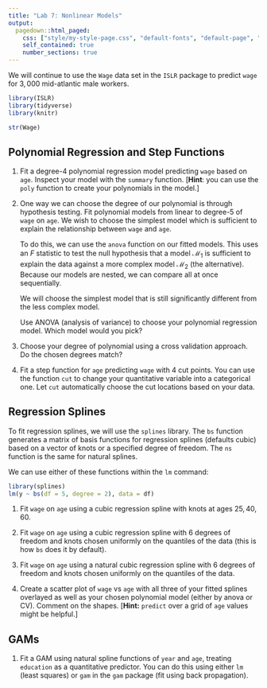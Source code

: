 ```yaml
---
title: "Lab 7: Nonlinear Models"
output:
  pagedown::html_paged:
    css: ["style/my-style-page.css", "default-fonts", "default-page", "default"]
    self_contained: true
    number_sections: true
---
```


We will continue to use the `Wage` data set in the `ISLR` package to predict `wage` for $3,000$ mid-atlantic male workers.

```r
library(ISLR)
library(tidyverse) 
library(knitr)

str(Wage)
```


## Polynomial Regression and Step Functions

1. Fit a degree-4 polynomial regression model predicting `wage` based on `age`. Inspect your model with the `summary` function. [**Hint**: you can use the `poly` function to create your polynomials in the model.]

2. One way we can choose the degree of our polynomial is through hypothesis testing. Fit polynomial models from linear to degree-5 of `wage` on `age`. We wish to choose the simplest model which is sufficient to explain the relationship between `wage` and `age`.

    To do this, we can use the `anova` function on our fitted models. This uses an $F$ statistic to test the null hypothesis that a model $\mathcal{M}_1$ is sufficient to explain the data against a more complex model $\mathcal{M}_2$ (the alternative). Because our models are nested, we can compare all at once sequentially. 
  
    We will choose the simplest model that is still significantly different from the less complex model.
  
    Use ANOVA (analysis of variance) to choose your polynomial regression model. Which model would you pick?
  
3. Choose your degree of polynomial using a cross validation approach. Do the chosen degrees match?

4. Fit a step function for `age` predicting `wage` with $4$ cut points. You can use the function `cut` to change your quantitative variable into a categorical one. Let `cut` automatically choose the cut locations based on your data.

## Regression Splines

To fit regression splines, we will use the `splines` library. The `bs` function generates a matrix of basis functions for regression splines (defaults cubic) based on a vector of knots or a specified degree of freedom. The `ns` function is the same for natural splines.

We can use either of these functions within the `lm` command:

```r
library(splines)
lm(y ~ bs(df = 5, degree = 2), data = df)
```

1. Fit `wage` on `age` using a cubic regression spline with knots at ages $25, 40, 60$.

1. Fit `wage` on `age` using a cubic regression spline with 6 degrees of freedom and knots chosen uniformly on the quantiles of the data (this is how `bs` does it by default).

1. Fit `wage` on `age` using a natural cubic regression spline with 6 degrees of freedom and knots chosen uniformly on the quantiles of the data.

1. Create a scatter plot of `wage` vs `age` with all three of your fitted splines overlayed as well as your chosen polynomial model (either by anova or CV). Comment on the shapes. [**Hint:** `predict` over a grid of `age` values might be helpful.]

## GAMs

1. Fit a GAM using natural spline functions of `year` and `age`, treating `education` as a quantitative predictor. You can do this using either `lm` (least squares) or `gam` in the `gam` package (fit using back propagation).